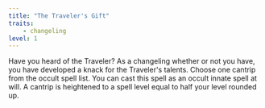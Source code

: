 ```yaml
---
title: "The Traveler's Gift"
traits:
    - changeling
level: 1
---
```


Have you heard of the Traveler? As a changeling whether or not you have, you have developed a knack for the Traveler's talents. Choose one cantrip from the occult spell list. You can cast this spell as an occult innate spell at will. A cantrip is heightened to a spell level equal to half your level rounded up.